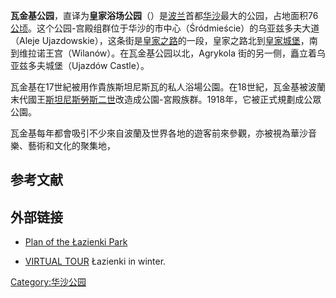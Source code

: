 {{Infobox park
|park=瓦金基公园
|image=4 Warszawa-Lazienki Krolewskie 107.jpg 
|image size=250px
|caption=[[肖邦|肖邦]]雕像
|type=市立
|location=[[华沙|华沙]]
|coordinates=
|size=76 [[公顷|公顷]]<ref>{{pl icon}} {{cite news |author =  |url = http://www.lazienki-krolewskie.pl/ |title = Park |work = Muzeum Łazienki Królewskie |publisher =  |pages =  |page =  |date =  |accessdate = 2008-02-09 |archive-date = 2009-02-27 |archive-url = https://web.archive.org/web/20090227015620/http://www.lazienki-krolewskie.pl/ |dead-url = no }}</ref>
|opened=1918年<ref>{{pl icon}} {{cite news |author =  |url = http://lazienki.ueu.pl/content/view/63/86/lang,pl/ |title = Kalendarium |work = Muzeum Łazienki Królewskie |publisher =  |pages =  |page =  |date =  |accessdate = 2008-02-09 |archive-url = https://web.archive.org/web/20080223083132/http://www.lazienki.ueu.pl/content/view/63/86/lang,pl/ |archive-date = 2008-02-23 |dead-url = yes }}</ref><ref>{{pl icon}} {{cite news|author =|url =http://www.kosmaty.pl/projekt/strony/zabytki/lazienki_krolewskie.htm|title =Łazienki Królewskie|work =Encyklopedia Warszawy|publisher =|pages =|page =|date =|accessdate =2008-02-09|deadurl =yes|archiveurl =https://web.archive.org/web/20080605035442/http://www.kosmaty.pl/projekt/strony/zabytki/lazienki_krolewskie.htm|archivedate =2008-06-05}}</ref>
|operator=
|annual visitors=
|status=全年开放
}}

'''瓦金基公园'''，直译为'''皇家浴场公园'''（{{lang-pl|Łazienki Królewskie}}）是[[波兰|波兰]]首都[[华沙|华沙]]最大的公园，占地面积76 [[公顷|公顷]]。这个公园-宫殿组群位于华沙的市中心（Śródmieście）的乌亚兹多夫大道（Aleje Ujazdowskie），这条街是[[皇家之路_(华沙)|皇家之路]]的一段，皇家之路北到[[皇家城堡_(华沙)|皇家城堡]]，南到维拉诺王宫（Wilanów）。在瓦金基公园以北，Agrykola 街的另一侧，矗立着乌亚兹多夫城堡（Ujazdów Castle）。

瓦金基在17世紀被用作貴族斯坦尼斯瓦的私人浴場公園。在18世紀，瓦金基被波蘭末代國王[[斯坦尼斯瓦夫·奥古斯特|斯坦尼斯勞斯二世]]改造成公園-宮殿族群。1918年，它被正式規劃成公眾公園。

瓦金基每年都會吸引不少來自波蘭及世界各地的遊客前來參觀，亦被視為華沙音樂、藝術和文化的聚集地，

==参考文献==
{{Reflist}}
{{commonscat|Łazienki Królewskie w Warszawie}}

==外部链接==
* [https://web.archive.org/web/20090314055127/http://www.lazienki-krolewskie.pl/eng/index.php?option=com_content&task=view&id=5&Itemid=60 Plan of the Łazienki Park]
* {{pl icon}} [https://web.archive.org/web/20070918011852/http://www.warszawa.vr360.pl/ VIRTUAL TOUR] Łazienki in winter.

{{coord|52|12|46|N|21|01|58|E|region:PL-MZ_type:landmark|display=title}}

{{Authority control}}
[[Category:华沙公园|Category:华沙公园]]